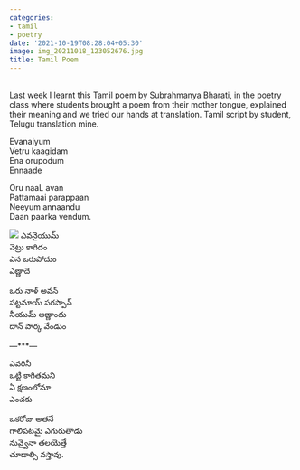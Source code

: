 ```yaml
---
categories:
- tamil
- poetry
date: '2021-10-19T08:28:04+05:30'
image: img_20211018_123052676.jpg
title: Tamil Poem
---
```


<br>
Last week I learnt this Tamil poem by Subrahmanya Bharati, in the poetry class where students brought a poem from their mother tongue, explained their meaning and we tried our hands at translation. Tamil script by student, Telugu translation mine.

 Evanaiyum<br>
Vetru kaagidam<br>
Ena orupodum<br>
Ennaade

 Oru naaL avan<br>
Pattamaai parappaan<br>
Neeyum annaandu<br>
Daan paarka vendum.

 ![](img_20211018_123052676.jpg) ఎవనైయుమ్<br>
వెట్రు కాగిదం<br>
ఎన ఒరుపోదుం<br>
ఎణ్ణాదె

 ఒరు నాళ్ అవన్<br>
పట్టమాయ్ పరప్పాన్<br>
నీయుమ్ అణ్ణాందు<br>
దాన్ పార్క వేండుం

 —\*\*\*—

 ఎవరినీ<br>
ఒట్టి కాగితమని<br>
ఏ క్షణంలోనూ<br>
ఎంచకు

 ఒకరోజు అతనే<br>
గాలిపటమై ఎగురుతాడు<br>
నువ్వైనా తలయెత్తే<br>
చూడాల్సి‌ వస్తావు.

<!--
post-783
https://venugvgk.wordpress.com/2021/10/19/tamil-poem/
-->
